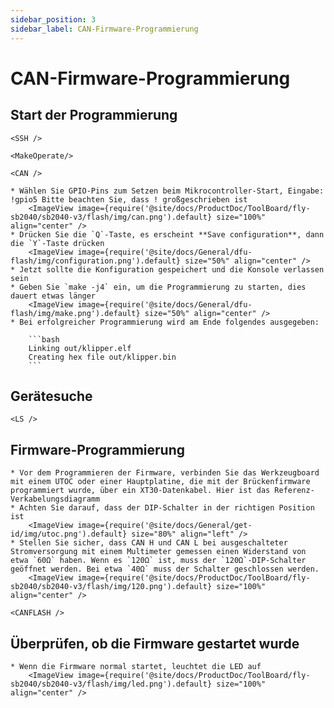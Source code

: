 ```yaml
---
sidebar_position: 3
sidebar_label: CAN-Firmware-Programmierung
---
```




# CAN-Firmware-Programmierung

## Start der Programmierung

    <SSH />

    <MakeOperate/>

    <CAN />

    * Wählen Sie GPIO-Pins zum Setzen beim Mikrocontroller-Start, Eingabe: !gpio5 Bitte beachten Sie, dass ! großgeschrieben ist
        <ImageView image={require('@site/docs/ProductDoc/ToolBoard/fly-sb2040/sb2040-v3/flash/img/can.png').default} size="100%" align="center" />
    * Drücken Sie die `Q`-Taste, es erscheint **Save configuration**, dann die `Y`-Taste drücken
        <ImageView image={require('@site/docs/General/dfu-flash/img/configuration.png').default} size="50%" align="center" />
    * Jetzt sollte die Konfiguration gespeichert und die Konsole verlassen sein
    * Geben Sie `make -j4` ein, um die Programmierung zu starten, dies dauert etwas länger
        <ImageView image={require('@site/docs/General/dfu-flash/img/make.png').default} size="50%" align="center" />
    * Bei erfolgreicher Programmierung wird am Ende folgendes ausgegeben:

        ```bash
        Linking out/klipper.elf
        Creating hex file out/klipper.bin
        ```

## Gerätesuche

    <LS />


## Firmware-Programmierung

    * Vor dem Programmieren der Firmware, verbinden Sie das Werkzeugboard mit einem UTOC oder einer Hauptplatine, die mit der Brückenfirmware programmiert wurde, über ein XT30-Datenkabel. Hier ist das Referenz-Verkabelungsdiagramm
    * Achten Sie darauf, dass der DIP-Schalter in der richtigen Position ist
        <ImageView image={require('@site/docs/General/get-id/img/utoc.png').default} size="80%" align="left" />
    * Stellen Sie sicher, dass CAN H und CAN L bei ausgeschalteter Stromversorgung mit einem Multimeter gemessen einen Widerstand von etwa `60Ω` haben. Wenn es `120Ω` ist, muss der `120Ω`-DIP-Schalter geöffnet werden. Bei etwa `40Ω` muss der Schalter geschlossen werden.
        <ImageView image={require('@site/docs/ProductDoc/ToolBoard/fly-sb2040/sb2040-v3/flash/img/120.png').default} size="100%" align="center" />

    <CANFLASH />

## Überprüfen, ob die Firmware gestartet wurde

    * Wenn die Firmware normal startet, leuchtet die LED auf
        <ImageView image={require('@site/docs/ProductDoc/ToolBoard/fly-sb2040/sb2040-v3/flash/img/led.png').default} size="100%" align="center" />